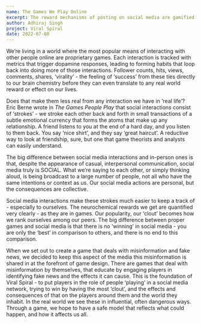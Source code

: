 ```yaml
---
name: The Games We Play Online
excerpt: The reward mechanisms of posting on social media are gamified to begin with - so why not a game that deals with just that?
author: Adhiraj Singh
project: Viral Spiral
date: 2022-07-08
---
```


We’re living in a world where the most popular means of interacting with other people online are proprietary games.
Each interaction is tracked with metrics that trigger dopamine responses, leading to forming habits that loop back into doing more of those interactions.
Follower counts, hits, views, comments, shares, ‘virality’ - the feeling of ‘success’ from these ties directly to our brain chemistry before they can
even translate to any real world reward or effect on our lives.

Does that make them less real from any interaction we have in ‘real life’? Eric Berne wrote in _The Games People Play_ that social interactions consist
of ‘strokes’ - we stroke each other back and forth in small transactions of a subtle emotional currency that forms the atoms that make up any relationship.
A friend listens to you at the end of a hard day, and you listen to them back. You say ‘nice shirt’, and they say ‘great haircut’. A reductive way to
look at friendship, sure, but one that game theorists and analysts can easily understand.

The big difference between social media interactions and in-person ones is that, despite the appearance of casual, interpersonal communication,
social media truly is SOCIAL. What we’re saying to each other, or simply thinking aloud, is being broadcast to a large number of people, not all who
have the same intentions or context as us. Our social media actions are personal, but the consequences are collective.

Social media interactions make these strokes much easier to keep a track of - especially to ourselves. The neurochemical rewards we get are
quantified very clearly - as they are in games. Our popularity, our ‘clout’ becomes how we rank ourselves among our peers. The big difference
between proper games and social media is that there is no ‘winning’ in social media - you are only the ‘best’ in comparison to others, and there
is no end to this comparison.

When we set out to create a game that deals with misinformation and fake news, we decided to keep this aspect of the media this misinformation is
shared in at the forefront of game design. There are games that deal with misinformation by themselves, that educate by engaging players in
identifying fake news and the effects it can cause. This is the foundation of Viral Spiral - to put players in the role of people ‘playing’ in
a social media network, trying to win by having the most ‘clout’, and the effects and consequences of that on the players around them and the world
they inhabit. In the real world we see these in influential, often dangerous ways. Through a game, we hope to have a safe model that reflects
what could happen, and how it affects us all.
